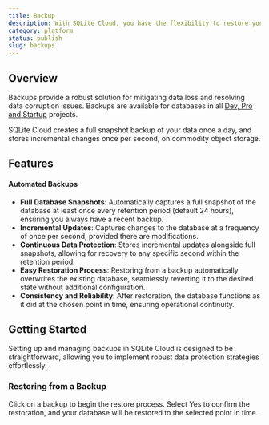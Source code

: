 ```yaml
---
title: Backup
description: With SQLite Cloud, you have the flexibility to restore your database from any desired point in time.
category: platform
status: publish
slug: backups
---
```



## Overview
Backups provide a robust solution for mitigating data loss and resolving data corruption issues. Backups are available for databases in all [Dev, Pro and Startup](https://www.sqlitecloud.io/pricing) projects.

SQLite Cloud creates a full snapshot backup of your data once a day, and stores incremental changes once per second, on commodity object storage.

## Features

#### Automated Backups
- **Full Database Snapshots**: Automatically captures a full snapshot of the database at least once every retention period (default 24 hours), ensuring you always have a recent backup.
- **Incremental Updates**: Captures changes to the database at a frequency of once per second, provided there are modifications.
- **Continuous Data Protection**: Stores incremental updates alongside full snapshots, allowing for recovery to any specific second within the retention period.
- **Easy Restoration Process**: Restoring from a backup automatically overwrites the existing database, seamlessly reverting it to the desired state without additional configuration.
- **Consistency and Reliability**: After restoration, the database functions as it did at the chosen point in time, ensuring operational continuity.

## Getting Started
Setting up and managing backups in SQLite Cloud is designed to be straightforward, allowing you to implement robust data protection strategies effortlessly.

<VideoPlayer src={enableDisableBackup} />


### Restoring from a Backup

Click on a backup to begin the restore process. Select Yes to confirm the restoration, and your database will be restored to the selected point in time.

<VideoPlayer src={restoreBackup} />
